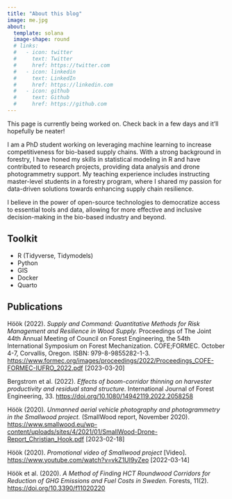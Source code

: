 ```yaml
---
title: "About this blog"
image: me.jpg
about:
  template: solana
  image-shape: round
  # links:
  #   - icon: twitter
  #     text: Twitter
  #     href: https://twitter.com
  #   - icon: linkedin
  #     text: LinkedIn
  #     href: https://linkedin.com
  #   - icon: github
  #     text: Github
  #     href: https://github.com
---
```


::: callout-note
This page is currently being worked on. Check back in a few days and it'll hopefully be neater!
:::

I am a PhD student working on leveraging machine learning to increase competitiveness for bio-based supply chains. With a strong background in forestry, I have honed my skills in statistical modeling in R and have contributed to research projects, providing data analysis and drone photogrammetry support. My teaching experience includes instructing master-level students in a forestry program, where I shared my passion for data-driven solutions towards enhancing supply chain resilience.

I believe in the power of open-source technologies to democratize access to essential tools and data, allowing for more effective and inclusive decision-making in the bio-based industry and beyond.

## Toolkit

-   R (Tidyverse, Tidymodels)
-   Python
-   GIS
-   Docker
-   Quarto

## Publications

Höök (2022). *Supply and Command: Quantitative Methods for Risk Management and Resilience in Wood Supply.* Proceedings of The Joint 44th Annual Meeting of Council on Forest Engineering, the 54th International Symposium on Forest Mechanization. COFE;FORMEC. October 4-7, Corvallis, Oregon. ISBN: 979-8-9855282-1-3. <https://www.formec.org/images/proceedings/2022/Proceedings_COFE-FORMEC-IUFRO_2022.pdf> \[2023-03-20\]

Bergstrom et al. (2022). *Effects of boom-corridor thinning on harvester productivity and residual stand structure.* International Journal of Forest Engineering, 33. <https://doi.org/10.1080/14942119.2022.2058258>

Höök (2020). *Unmanned aerial vehicle photography and photogrammetry in the Smallwood project.* (SmallWood report, November 2020). <https://www.smallwood.eu/wp-content/uploads/sites/4/2021/01/SmallWood-Drone-Report_Christian_Hook.pdf> \[2023-02-18\]

Höök (2020). *Promotional video of Smallwood project* \[Video\]. <https://www.youtube.com/watch?v=vkZ1UI9yZeo> \[2022-03-14\]

Höök et al. (2020). *A Method of Finding HCT Roundwood Corridors for Reduction of GHG Emissions and Fuel Costs in Sweden.* Forests, 11(2). <https://doi.org/10.3390/f11020220>
